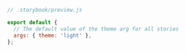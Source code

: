 ```js
// .storybook/preview.js

export default {
  // The default value of the theme arg for all stories
  args: { theme: 'light' },
};
```
